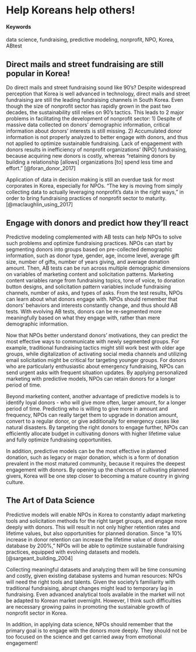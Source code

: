 # Help Koreans help others! {#Predictive-Fundraising}


#### Keywords {-}

data science, fundraising, predictive modeling, nonprofit, NPO, Korea, ABtest


## Direct mails and street fundraising are still popular in Korea!

Do direct mails and street fundraising sound like 90's? Despite widespread perception that Korea is well advanced in technology, direct mails and street fundraising are still the leading fundraising channels in South Korea. Even though the size of nonprofit sector has rapidly grown in the past two decades, the sustainability still relies on 90's tactics. This leads to 2 major problems in facilitating the development of nonprofit sector: 1) Despite of massive data collected on donors' demographic information, critical information about donors' interests is still missing. 2) Accumulated donor information is not properly analyzed to better engage with donors, and thus not applied to optimize sustainable fundraising. Lack of engagement with donors results in inefficiency of nonprofit organizations' (NPO) fundraising, because acquiring new donors is costly, whereas "retaining donors by building a relationship [allows] organizations [to] spend less time and effort." [@foran_donor_2017] 

Application of data in decision making is still an overdue task for most corporates in Korea, especially for NPOs. "The key is moving from simply collecting data to actually leveraging nonprofit's data in the right ways," in order to bring fundraising practices of nonprofit sector to maturity. [@maclaughlin_using_2017]



## Engage with donors and predict how they'll react

Predictive modeling complemented with AB tests can help NPOs to solve such problems and optimize fundraising practices. NPOs can start by segmenting donors into groups based on pre-collected demographic information, such as donor type, gender, age, income level, average gift size, number of gifts, number of years giving, and average donation amount. Then, AB tests can be run across multiple demographic dimensions on variables of marketing content and solicitation patterns. Marketing content variables range from fundraising topics, tone of voice, to donation button designs, and solicitation pattern variables include fundraising channels, number of asks, and types of asks. From the test results, NPOs can learn about what donors engage with. NPOs should remember that donors' behaviors and interests constantly change, and thus should AB tests. With evolving AB tests, donors can be re-segmented more meaningfully based on what they engage with, rather than mere demographic information.

Now that NPOs better understand donors' motivations, they can predict the most effective ways to communicate with newly segmented groups. For example, traditional fundraising tactics might still work best with older age groups, while digitalization of activating social media channels and utilizing email solicitation might be critical for targeting younger groups. For donors who are particularly enthusiastic about emergency fundraising, NPOs can send urgent asks with frequent situation updates. By applying personalized marketing with predictive models, NPOs can retain donors for a longer period of time.

Beyond marketing content, another advantage of predictive models is to identify loyal donors - who will give more often, larger amount, for a longer period of time. Predicting who is willing to give more in amount and frequency, NPOs can really target them to upgrade in donation amount, convert to a regular donor, or give additionally for emergency cases like natural disasters. By targeting the right donors to engage further, NPOs can efficiently allocate budget in cultivating donors with higher lifetime value and fully optimize fundraising opportunities.

In addition, predictive models can be the most effective in planned donation, such as legacy or major donation, which is a form of donation prevalent in the most matured community, because it requires the deepest engagement with donors. By opening up the chances of cultivating planned givers, Korea will be one step closer to becoming a mature country in giving culture.



## The Art of Data Science

Predictive models will enable NPOs in Korea to constantly adapt marketing tools and solicitation methods for the right target groups, and engage more deeply with donors. This will result in not only higher retention rates and lifetime values, but also opportunities for planned donation. Since "a 10% increase in donor retention can increase the lifetime value of donor database by 200%," NPOs will be able to optimize sustainable fundraising practices, equipped with evolving datasets and models. [@sargeant_building_2004]

Collecting meaningful datasets and analyzing them will be time consuming and costly, given existing database systems and human resources: NPOs will need the right tools and talents.
Given the society's familiarity with traditional fundraising, abrupt changes might lead to temporary lag in fundraising. Even advanced analytical tools available in the market will not be adapted to Korean market overnight. However, I think such difficulties are necessary growing pains in promoting the sustainable growth of nonprofit sector in Korea.

In addition, in applying data science, NPOs should remember that the primary goal is to engage with the donors more deeply. They should not be too focused on the science and get carried away from emotional engagement!